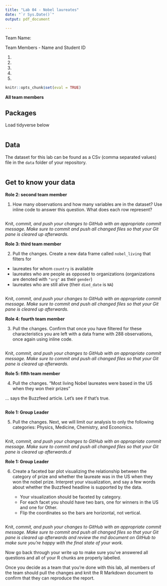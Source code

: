 ---
title: "Lab 04 - Nobel laureates"
date: "`r Sys.Date()`"
output: pdf_document
  
---
Team Name:

Team Members - Name and Student ID

1.

2.

3.

4.

5.



```{r setup, include = FALSE}
knitr::opts_chunk$set(eval = TRUE)
```

**All team members**

## Packages
Load tidyverse below

```{r install_n_load-packages, message = FALSE}

```

## Data

The dataset for this lab can be found as a CSv (comma separated values) file in the `data` folder of your repository.

```{r load-data, message = FALSE}

```

## Get to know your data

**Role 2: second team member**

1.  How many observations and how many variables are in the dataset? Use inline code to answer this question. What does each row represent?


```{r}

```

Knit, *commit, and push your changes to GitHub with an appropriate commit message. Make sure to commit and push all changed files so that your Git pane is cleared up afterwards.*

**Role 3: third team member**

2.  Pull the changes. Create a new data frame called `nobel_living` that filters for

-   laureates for whom `country` is available
-   laureates who are people as opposed to organizations (organizations are denoted with `"org"` as their `gender`)
-   laureates who are still alive (their `died_date` is `NA`)

```{r}

```

Knit, *commit, and push your changes to GitHub with an appropriate commit message. Make sure to commit and push all changed files so that your Git pane is cleared up afterwards.*

**Role 4: fourth team member**

3. Pull the changes. Confirm that once you have filtered for these characteristics you are left with a data frame with 288 observations, once again using inline code.

```{r}

```
Knit, *commit, and push your changes to GitHub with an appropriate commit message. Make sure to commit and push all changed files so that your Git pane is cleared up afterwards.*

**Role 5: fifth team member**

4. Pull the changes. "Most living Nobel laureates were based in the US when they won their prizes"

... says the Buzzfeed article.
Let's see if that's true.

```{r}

```

**Role 1: Group Leader**

5. Pull the changes. Next, we will limit our analysis to only the following categories: Physics, Medicine, Chemistry, and Economics.

```{r}

```

Knit, *commit, and push your changes to GitHub with an appropriate commit message. Make sure to commit and push all changed files so that your Git pane is cleared up afterwards.d*

**Role 1: Group Leader**

6.  Create a faceted bar plot visualizing the relationship between the category of prize and whether the laureate was in the US when they won the nobel prize.
    Interpret your visualization, and say a few words about whether the Buzzfeed headline is supported by the data.

    -   Your visualization should be faceted by category.
    -   For each facet you should have two bars, one for winners in the US and one for Other.
    -   Flip the coordinates so the bars are horizontal, not vertical.

```{r}

```

Knit, *commit, and push your changes to GitHub with an appropriate commit message. Make sure to commit and push all changed files so that your Git pane is cleared up afterwards and review the md document on GitHub to make sure you're happy with the final state of your work.*


Now go back through your write up to make sure you've answered all questions and all of your R chunks are properly labelled.

Once you decide as a team that you're done with this lab, all members of the team should pull the changes and knit the R Markdown document to confirm that they can reproduce the report.

